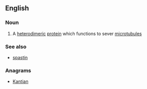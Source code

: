 ==English==

===Noun===
{{wikipedia}}
{{en-noun|-}}

# {{context|protein}} A [[heterodimeric]] [[protein]] which functions to sever [[microtubule]]s

===See also===
* [[spastin]]

===Anagrams===
* [[Kantian#English|Kantian]]